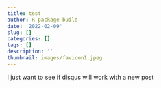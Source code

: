 ```yaml
---
title: test
author: R package build
date: '2022-02-09'
slug: []
categories: []
tags: []
description: ''
thumbnail: images/favicon1.jpeg
---
```


I just want to see if disqus will work with a new post